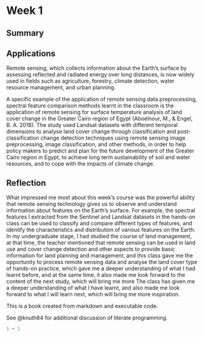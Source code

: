 # Week 1

## Summary

## Applications

Remote sensing, which collects information about the Earth's surface by assessing reflected and radiated energy over long distances, is now widely used in fields such as agriculture, forestry, climate detection, water resource management, and urban planning.

A specific example of the application of remote sensing data preprocessing, spectral feature comparison methods learnt in the classroom is the application of remote sensing for surface temperature analysis of land cover change in the Greater Cairo region of Egypt (Aboelnour, M., & Engel, B. A. 2018). The study used Landsat datasets with different temporal dimensions to analyse land cover change through classification and post-classification change detection techniques using remote sensing image preprocessing, image classification, and other methods, in order to help policy makers to predict and plan for the future development of the Greater Cairo region in Egypt, to achieve long term sustainability of soil and water resources, and to cope with the impacts of climate change.

## Reflection

What impressed me most about this week's course was the powerful ability that remote sensing technology gives us to observe and understand information about features on the Earth's surface. For example, the spectral features I extracted from the Sentinel and Landsat datasets in the hands-on class can be used to classify and compare different types of features, and identify the characteristics and distribution of various features on the Earth. In my undergraduate stage, I had studied the course of land management, at that time, the teacher mentioned that remote sensing can be used in land use and cover change detection and other aspects to provide basic information for land planning and management, and this class gave me the opportunity to process remote sensing data and analyse the land cover type of hands-on practice, which gave me a deeper understanding of what I had learnt before, and at the same time, it also made me look forward to the content of the next study, which will bring me more The class has given me a deeper understanding of what I have learnt, and also made me look forward to what I will learn next, which will bring me more inspiration.

This is a book created from markdown and executable code.

See @knuth84 for additional discussion of literate programming.

```{r}
1 + 1
```
